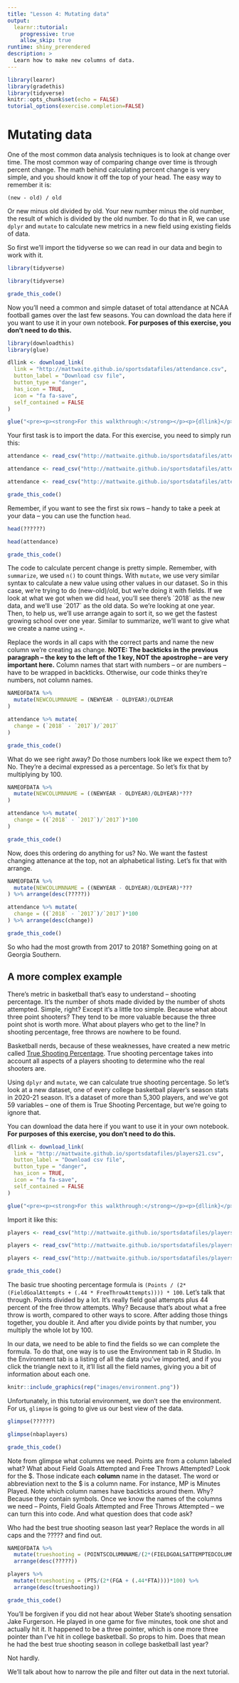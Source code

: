 ```yaml
---
title: "Lesson 4: Mutating data"
output: 
  learnr::tutorial:
    progressive: true
    allow_skip: true
runtime: shiny_prerendered
description: >
  Learn how to make new columns of data.
---
```


```r
library(learnr)
library(gradethis)
library(tidyverse)
knitr::opts_chunk$set(echo = FALSE)
tutorial_options(exercise.completion=FALSE)
```

# Mutating data

One of the most common data analysis techniques is to look at change over time. The most common way of comparing change over time is through percent change. The math behind calculating percent change is very simple, and you should know it off the top of your head. The easy way to remember it is:

`(new - old) / old` 

Or new minus old divided by old. Your new number minus the old number, the result of which is divided by the old number. To do that in R, we can use `dplyr` and `mutate` to calculate new metrics in a new field using existing fields of data. 

So first we'll import the tidyverse so we can read in our data and begin to work with it.

```r
library(tidyverse)
```
```r
library(tidyverse)
```
```r
grade_this_code()
```

Now you'll need a common and simple dataset of total attendance at NCAA football games over the last few seasons. You can download the data here if you want to use it in your own notebook. **For purposes of this exercise, you don't need to do this.**

```r
library(downloadthis)
library(glue)

dllink <- download_link(
  link = "http://mattwaite.github.io/sportsdatafiles/attendance.csv",
  button_label = "Download csv file",
  button_type = "danger",
  has_icon = TRUE,
  icon = "fa fa-save",
  self_contained = FALSE
)

glue("<pre><p><strong>For this walkthrough:</strong></p><p>{dllink}</p></pre>")

```

Your first task is to import the data. For this exercise, you need to simply run this:

```r
attendance <- read_csv("http://mattwaite.github.io/sportsdatafiles/attendance.csv")
```
```r
attendance <- read_csv("http://mattwaite.github.io/sportsdatafiles/attendance.csv")
```
```r
attendance <- read_csv("http://mattwaite.github.io/sportsdatafiles/attendance.csv")
```
```r
grade_this_code()
```

Remember, if you want to see the first six rows -- handy to take a peek at your data -- you can use the function `head`.

```r
head(??????)
```
```r
head(attendance)
```
```r
grade_this_code()
```

The code to calculate percent change is pretty simple. Remember, with `summarize`, we used `n()` to count things. With `mutate`, we use very similar syntax to calculate a new value using other values in our dataset. So in this case, we're trying to do (new-old)/old, but we're doing it with fields. If we look at what we got when we did `head`, you'll see there's \`2018\` as the new data, and we'll use \`2017\` as the old data. So we're looking at one year. Then, to help us, we'll use arrange again to sort it, so we get the fastest growing school over one year. Similar to summarize, we'll want to give what we create a name using =. 

Replace the words in all caps with the correct parts and name the new column we're creating as change. **NOTE: The backticks in the previous paragraph -- the key to the left of the 1 key, NOT the apostrophe -- are very important here.** Column names that start with numbers -- or are numbers -- have to be wrapped in backticks. Otherwise, our code thinks they're numbers, not column names.  

```r
NAMEOFDATA %>%
  mutate(NEWCOLUMNNAME = (NEWYEAR - OLDYEAR)/OLDYEAR
) 
```
```r
attendance %>% mutate(
  change = (`2018` - `2017`)/`2017`
) 
```
```r
grade_this_code()
```

What do we see right away? Do those numbers look like we expect them to? No. They're a decimal expressed as a percentage. So let's fix that by multiplying by 100. 

```r
NAMEOFDATA %>%
  mutate(NEWCOLUMNNAME = ((NEWYEAR - OLDYEAR)/OLDYEAR)*???
) 
```
```r
attendance %>% mutate(
  change = ((`2018` - `2017`)/`2017`)*100
) 
```
```r
grade_this_code()
```

Now, does this ordering do anything for us? No. We want the fastest changing attenance at the top, not an alphabetical listing. Let's fix that with arrange. 

```r
NAMEOFDATA %>%
  mutate(NEWCOLUMNNAME = ((NEWYEAR - OLDYEAR)/OLDYEAR)*???
) %>% arrange(desc(?????))
```
```r
attendance %>% mutate(
  change = ((`2018` - `2017`)/`2017`)*100
) %>% arrange(desc(change))
```
```r
grade_this_code()
```

So who had the most growth from 2017 to 2018? Something going on at Georgia Southern. 

## A more complex example

There's metric in basketball that's easy to understand -- shooting percentage. It's the number of shots made divided by the number of shots attempted. Simple, right? Except it's a little too simple. Because what about three point shooters? They tend to be more valuable because the three point shot is worth more. What about players who get to the line? In shooting percentage, free throws are nowhere to be found. 

Basketball nerds, because of these weaknesses, have created a new metric called [True Shooting Percentage](https://en.wikipedia.org/wiki/True_shooting_percentage). True shooting percentage takes into account all aspects of a players shooting to determine who the real shooters are. 

Using `dplyr` and `mutate`, we can calculate true shooting percentage. So let's look at a new dataset, one of every college basketball player's season stats in 2020-21 season. It's a dataset of more than 5,300 players, and we've got 59 variables -- one of them is True Shooting Percentage, but we're going to ignore that. 

You can download the data here if you want to use it in your own notebook. **For purposes of this exercise, you don't need to do this.**

```r
dllink <- download_link(
  link = "http://mattwaite.github.io/sportsdatafiles/players21.csv",
  button_label = "Download csv file",
  button_type = "danger",
  has_icon = TRUE,
  icon = "fa fa-save",
  self_contained = FALSE
)

glue("<pre><p><strong>For this walkthrough:</strong></p><p>{dllink}</p></pre>")
```

Import it like this:

```r
players <- read_csv("http://mattwaite.github.io/sportsdatafiles/players21.csv")
```
```r
players <- read_csv("http://mattwaite.github.io/sportsdatafiles/players21.csv")
```
```r
players <- read_csv("http://mattwaite.github.io/sportsdatafiles/players21.csv")
```
```r
grade_this_code()
```

The basic true shooting percentage formula is `(Points / (2*(FieldGoalAttempts + (.44 * FreeThrowAttempts)))) * 100`. Let's talk that through. Points divided by a lot. It's really field goal attempts plus 44 percent of the free throw attempts. Why? Because that's about what a free throw is worth, compared to other ways to score. After adding those things together, you double it. And after you divide points by that number, you multiply the whole lot by 100. 

In our data, we need to be able to find the fields so we can complete the formula. To do that, one way is to use the Environment tab in R Studio. In the Environment tab is a listing of all the data you've imported, and if you click the triangle next to it, it'll list all the field names, giving you a bit of information about each one. 

```r
knitr::include_graphics(rep("images/environment.png"))
```

Unfortunately, in this tutorial environment, we don't see the environment. For us, `glimpse` is going to give us our best view of the data. 

```r
glimpse(??????)
```
```r
glimpse(nbaplayers)
```
```r
grade_this_code()
```

Note from glimpse what columns we need. Points are from a column labeled what? What about Field Goals Attempted and Free Throws Attempted? Look for the \$. Those indicate each **column** name in the dataset. The word or abbreviation next to the \$ is a column name. For instance, MP is Minutes Played. Note which column names have backticks around them. Why? Because they contain symbols. Once we know the names of the columns we need -- Points, Field Goals Attempted and Free Throws Attempted -- we can turn this into code. And what question does that code ask?

Who had the best true shooting season last year? Replace the words in all caps and the ????? and find out.

```r
NAMEOFDATA %>%
  mutate(trueshooting = (POINTSCOLUMNNAME/(2*(FIELDGOALSATTEMPTEDCOLUMNNAME + (.44*FREETHROWSATTEMPTEDCOLUMNNAME))))*100) %>% 
  arrange(desc(?????))
```
```r
players %>%
  mutate(trueshooting = (PTS/(2*(FGA + (.44*FTA))))*100) %>%
  arrange(desc(trueshooting))
```
```r
grade_this_code()
```

You'll be forgiven if you did not hear about Weber State's shooting sensation Jake Furgerson. He played in one game for five minutes, took one shot and actually hit it. It happened to be a three pointer, which is one more three pointer than I've hit in college basketball. So props to him. Does that mean he had the best true shooting season in college basketball last year? 

Not hardly. 

We'll talk about how to narrow the pile and filter out data in the next tutorial.